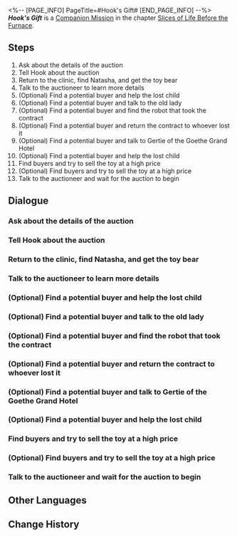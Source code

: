 <%-- [PAGE_INFO]
PageTitle=#Hook's Gift#
[END_PAGE_INFO] --%>
{{Stub|Dialogue.}}
{{Mission Infobox
|id            = 2010901
|title         = 
|image         = {{subst:void|<!--$UPLOAD:<<SpriteOutput/Chronicle/2010901_f.png>-<Mission Hook's Gift Stelle.png>-<Fate's Atlas Images>>-->}}{{subst:void|<!--$UPLOAD:<<SpriteOutput/Chronicle/2010901_m.png>-<Mission Hook's Gift Caelus.png>-<Fate's Atlas Images>>-->}}
<gallery>
Mission Hook's Gift Stelle.png|Stelle
Mission Hook's Gift Caelus.png|Caelus
</gallery>
|type          = Companion
|event_name    = 
|chapter       = Slices of Life Before the Furnace
|requirements  = 
* [[Companion Mission]] ''[[Hook's Treasure]]'' completed
* [[Trailblaze Mission]] ''[[Soldiers Stay Silent]]'' completed
|summary       = Both Hook and Fersman present their gifts.<br />A heart-warming birthday party, indeed.
|characters    = Trailblazer
|startLocation = [[Jarilo-VI]] - [[Boulder Town]]
|world         = Jarilo-VI
|area          = Boulder Town
|prev          = Hook's Treasure
|next          = ???
|rewards       = Trailblaze EXP*350; Stellar Jade*60; Junjun (Profile Picture)*1 { text = Junjun }; Adventure Log*6; Shield (Item)*200; "Underground"*1 { text = "Underground" }; Credit*20,000
}}
'''''Hook's Gift''''' is a [[Companion Mission]] in the chapter [[Slices of Life Before the Furnace]].

==Steps==
# Ask about the details of the auction
# Tell Hook about the auction
# Return to the clinic, find Natasha, and get the toy bear
# Talk to the auctioneer to learn more details
# (Optional) Find a potential buyer and help the lost child
# (Optional) Find a potential buyer and talk to the old lady
# (Optional) Find a potential buyer and find the robot that took the contract
# (Optional) Find a potential buyer and return the contract to whoever lost it
# (Optional) Find a potential buyer and talk to Gertie of the Goethe Grand Hotel
# (Optional) Find a potential buyer and help the lost child
# Find buyers and try to sell the toy at a high price
# (Optional) Find buyers and try to sell the toy at a high price
# Talk to the auctioneer and wait for the auction to begin

<!--
==Gameplay Notes==

--><!--
==Trial Character==

-->
==Dialogue==
{{Stub Dialogue}}
{{Dialogue End}}

===Ask about the details of the auction===
{{Mission Description|type=companion|location=Boulder Town|update|You're informed that an auction will be held by the "Wildfire" in the underworld.<br />For more details, you need to consult the auction staff in Boulder Town. Go there if you're interested.}}
{{Dialogue Start}}
:{{tx}}
{{Dialogue End}}

===Tell Hook about the auction===
{{Mission Description|type=companion|location=Boulder Town|update|You didn't expect to find a probe for the vein detector at this auction. This is a great gift, so you decide to tell Hook about it.<br />Now you can sell the toy bear "Junjun" and buy a perfect gift. Great!}}
{{Dialogue Start}}
:{{tx}}
{{Dialogue End}}

===Return to the clinic, find Natasha, and get the toy bear===
{{Mission Description|type=companion|location=Natasha's Clinic|update|To get "Junjun," you have to return to the clinic. Maybe Natasha will teach Hook another lesson.<br />But an auction is much safer than the Fragmentum, so Natasha might agree to let you go. Wait, perhaps you shouldn't reveal the truth to her...}}
{{Dialogue Start}}
:{{tx}}
{{Dialogue End}}

===Talk to the auctioneer to learn more details===
{{Mission Description|type=companion|location=Robot Settlement|update|To sell "Junjun" at a good price, you need to figure out the rules of this auction. Asking the auctioneer is a wise choice.<br />After all, you need to register this toy bear, and preparation is necessary if you want a decent result.}}
{{Dialogue Start}}
:{{tx}}
{{Dialogue End}}

===(Optional) Find a potential buyer and help the lost child===
{{Mission Description|type=companion|location=Robot Settlement|update|It's crowded at the auction, and criminals might seize this opportunity to wreak havoc. Of course, the Moles will not stand by idly.<br />What have these bad guys done? ...Robbing a kid? Hey, stop!}}
{{Dialogue Start}}
:{{tx}}
{{Dialogue End}}

===(Optional) Find a potential buyer and talk to the old lady===
{{Mission Description|type=companion|location=Robot Settlement|update|As someone with a high sense of responsibility, you need to be sure that the old lady has found her grandson.<br />Perhaps she will buy "Junjun" out of joy... This sounds unrealistic, but who knows?}}
{{Dialogue Start}}
:{{tx}}
{{Dialogue End}}

===(Optional) Find a potential buyer and find the robot that took the contract===
{{Mission Description|type=companion|location=Robot Settlement|update|The robots in this world are even smarter than humans, and one of them stole a commodity contract.<br />There is a suspicious robot in this machine graveyard. You're pretty sure you can identify it in an ocean of similar robots... if you're lucky!}}
{{Dialogue Start}}
:{{tx}}
{{Dialogue End}}

===(Optional) Find a potential buyer and return the contract to whoever lost it===
{{Mission Description|type=companion|location=Robot Settlement|update|You find a name on the contract... Is he the poor soul whose contract was stolen by this robot? You'd better find him.<br />If you return this contract to him, maybe he'll participate in the auction for "Junjun." This sounds scheming, but maybe it will work!}}
{{Dialogue Start}}
:{{tx}}
{{Dialogue End}}

===(Optional) Find a potential buyer and talk to Gertie of the Goethe Grand Hotel===
{{Mission Description|type=companion|location=Boulder Town|update|You heard that Aunt Gertie was going to buy a toy, but she returned to Boulder Town because she found nothing attractive. This is your chance!<br />You're going to tell Gertie that "Junjun" is being auctioned, and she's not going to want to miss out!}}
{{Dialogue Start}}
:{{tx}}
{{Dialogue End}}

===(Optional) Find a potential buyer and help the lost child===
{{Mission Description|type=companion|location=Robot Settlement|update|It's crowded at the auction, and criminals might seize this opportunity to wreak havoc. Of course, the Moles will not stand by idly.<br />What have these bad guys done? ...Robbing a kid? Hey, stop!}}
{{Dialogue Start}}
:{{tx}}
{{Dialogue End}}

===Find buyers and try to sell the toy at a high price===
{{Mission Description|type=companion|location=Robot Settlement|update|The more buyers who participate in the auction, the higher the bidding price of "Junjun." You don't know the plans of the buyers present, but the more, the merrier.<br />Everybody here will know that the cute toy bear "Junjun" will be auctioned today!}}
{{Dialogue Start}}
:{{tx}}
{{Dialogue End}}

===(Optional) Find buyers and try to sell the toy at a high price===
{{Dialogue Start}}
:{{tx}}
{{Dialogue End}}

===Talk to the auctioneer and wait for the auction to begin===
{{Mission Description|type=companion|location=Robot Settlement|update|Every possible buyer at the auction can help you sell "Junjun" at a high price. Once you're ready, find the auctioneer and wait for the auction to begin.<br />Keep looking and searching, because everyone here might become a fan of "Junjun."}}
{{Dialogue Start}}
:{{tx}}
{{Dialogue End}}

==Other Languages==
{{Other Languages
|en   = Hook's Gift
|zhs  = 虎克的礼物
|zht  = 虎克的禮物
|ja   = フックの贈り物
|ko   = 후크의 선물
|es   = El regalo de Hook
|fr   = Le cadeau de Hook
|ru   = Подарок Хук
|th   = ของขวัญของ Hook
|vi   = Món Quà Của Hook
|de   = Hooks Geschenk
|id   = Hadiah Hook
|pt   = Presente da Hook
}}

==Change History==
{{Change History|1.0}}
